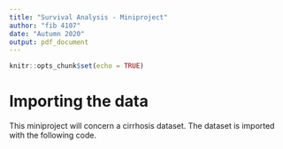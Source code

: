 ```yaml
---
title: "Survival Analysis - Miniproject"
author: "fib 4107"
date: "Autumn 2020"
output: pdf_document
---
```


```r
knitr::opts_chunk$set(echo = TRUE)
```

# Importing the data
This miniproject will concern a cirrhosis dataset.
The dataset is imported with the following code.